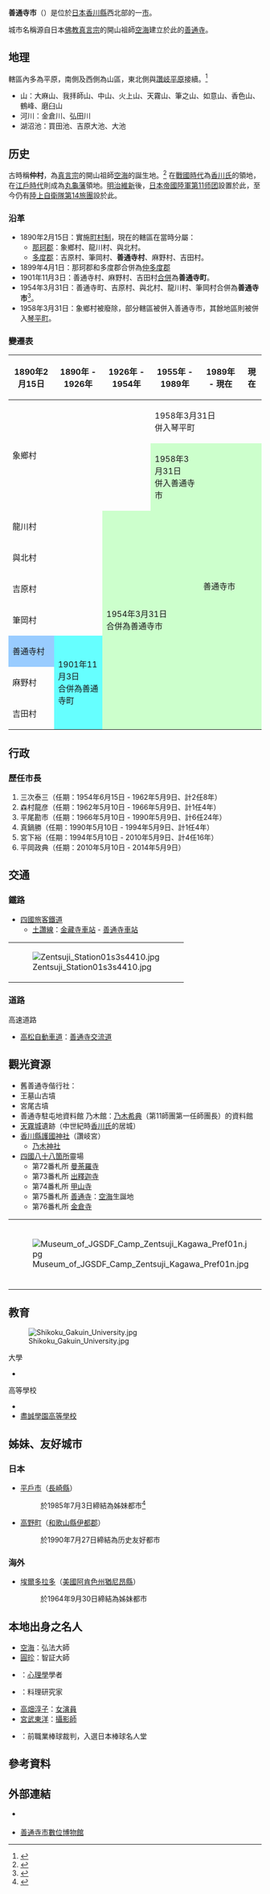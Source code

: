 {{日本都市
| 自治體名=善通寺市
| 圖像=[[File:Zentsu-ji_in_Zentsu-ji_City_Kagawa_pref04s3s4290.jpg|240px]]
| 圖像說明=[[善通寺|善通寺]]（[[四國八十八箇所|四國八十八箇所]][[靈場|靈場]]第75號札所）東院[[伽藍|伽藍]]{{Infobox mapframe|frame-width=240|zoom=11}}
| 市章=[[File:Flag_of_Zentsuji_Kagawa.JPG|100px]]
| 日文原名=善通寺市
| 平假名=ぜんつうじし
| 羅馬字拼音=Zentsūji-shi
| 都道府縣=香川縣
| 支廳=
| 編號=37204-8
| 面積=39.88
| 邊界未定=
| 人口=33,478
| 統計時間=2012年8月1日
| 自治體=[[丸龜市|丸龜市]]、[[三豐市|三豐市]]、[[琴平町|琴平町]]、[[多度津町|多度津町]]、[[滿濃町|滿濃町]]
| 樹=[[樟树|樟树]]
| 花=[[杭白菊|杭白菊]]
| 其他象徵物=
| 其他象徵=
| 市長=平岡政典
| 卸任日期=2014年5月9日
| 議員數=16
| 郵遞區號=765-8503
| 所在地=善通寺市文京町二丁目1番1號<Br>[[File:ZentsuujiShi-Yakusyo.jpg|170px]]
| 電話號碼=877-63-6303
| 外部連結=http://www.city.zentsuji.kagawa.jp/
| 經度=
| 緯度=
| 地圖=[[File:Zentsuji_in_Kagawa_Prefecture_Ja.svg|250px]]
| 註記=人口：[http://www.city.zentsuji.kagawa.jp/ 善通寺市官方網頁]
}}
'''善通寺市'''（{{jpn|j=善通寺市|hg=ぜんつうじし|rm=Zentsūji shi|f=y}}）是位於[[日本|日本]][[香川縣|香川縣]]西北部的一[[市|市]]。

城市名稱源自日本[[佛教|佛教]][[真言宗|真言宗]]的開山祖師[[空海|空海]]建立於此的[[善通寺|善通寺]]。

==地理==
轄區內多為平原，南側及西側為山區，東北側與[[讚岐平原|讚岐平原]]接續。<ref>{{cite web| title=市の概要| url=http://www.city.zentsuji.kagawa.jp/outline/outline.html| publisher=善通寺市政府| accessdate=2012-09-03| language=ja| deadurl=yes| archiveurl=https://web.archive.org/web/20120511084800/http://www.city.zentsuji.kagawa.jp/outline/outline.html| archivedate=2012-05-11}}</ref> 
*山：大麻山、我拝師山、中山、火上山、天霧山、筆之山、如意山、香色山、鶴峰、磨臼山
*河川：金倉川、弘田川
*湖沼池：買田池、吉原大池、大池

==历史==
古時稱'''仲村'''，為[[真言宗|真言宗]]的開山祖師[[空海|空海]]的誕生地。<ref>{{cite book| title=善通寺市要覧　本編| year=2004| publisher=善通寺市政府| location=善通寺市| pages=4| url=http://www.city.zentsuji.kagawa.jp/selection/outline/honpen.pdf| accessdate=2012-09-03| language=ja| format=PDF| deadurl=yes| archiveurl=https://web.archive.org/web/20120731201551/http://www.city.zentsuji.kagawa.jp/selection/outline/honpen.pdf| archivedate=2012-07-31}}</ref> 在[[戰國時代_(日本)|戰國時代]]為[[香川氏|香川氏]]的領地，在[[江戶時代|江戶時代]]則成為[[丸龜藩|丸龜藩]]領地。[[明治維新|明治維新]]後，[[日本帝國陸軍|日本帝國陸軍]][[第11师团|第11师团]]設置於此，至今仍有[[陸上自衛隊|陸上自衛隊]][[第14旅團_(陸上自衛隊)|第14旅團]]設於此。

===沿革===
* 1890年2月15日：實施[[町村制|町村制]]，現在的轄區在當時分屬：
** [[那珂郡_(香川縣)|那珂郡]]：象鄉村、龍川村、與北村。
** [[多度郡|多度郡]]：吉原村、筆岡村、'''善通寺村'''、麻野村、吉田村。
* 1899年4月1日：那珂郡和多度郡合併為[[仲多度郡|仲多度郡]]
* 1901年11月3日：善通寺村、麻野村、吉田村[[市町村合併|合併]]為'''善通寺町'''。
* 1954年3月31日：善通寺町、吉原村、與北村、龍川村、筆岡村合併為'''善通寺市'''<ref>{{cite book| title=善通寺市要覧　資料編| year=2004| publisher=善通寺市政府| location=善通寺市| pages=2| url=http://www.city.zentsuji.kagawa.jp/selection/outline/siryou.pdf| accessdate=2012-09-03| language=ja| format=PDF| deadurl=yes| archiveurl=https://web.archive.org/web/20120805054202/http://www.city.zentsuji.kagawa.jp/selection/outline/siryou.pdf| archivedate=2012-08-05}}</ref>。
* 1958年3月31日：象鄉村被廢除，部分轄區被併入善通寺市，其餘地區則被併入[[琴平町|琴平町]]。

===變遷表===
{| class="wikitable" style="font-size:small"
! 1890年2月15日
! 1890年 - 1926年
! 1926年 - 1954年
! 1955年 - 1989年
! 1989年 - 現在
! 現在
|-
| rowspan=2 colspan=3 | 象鄉村
| colspan=3 | 1958年3月31日<br>併入琴平町
|-
| style="background-color:#cfc;" | 1958年3月31日<br>併入善通寺市
| rowspan=8 colspan=2 style="background-color:#cfc;" | 善通寺市
|-
| colspan=2 | 龍川村
| rowspan=7 colspan=2 style="background-color:#cfc;" | 1954年3月31日<br>合併為善通寺市
|-
| colspan=2 | 與北村
|-
| colspan=2 | 吉原村
|-
| colspan=2 | 筆岡村
|-
| style="background-color:#9cf;" | 善通寺村
| rowspan=3 style="background-color:#6ff;" | 1901年11月3日<br>合併為善通寺町
|-
| 麻野村
|-
| 吉田村
|}

==行政==
===歷任市長===
# 三次泰三（任期：1954年6月15日 - 1962年5月9日、計2任8年）
# 森村龍彦（任期：1962年5月10日 - 1966年5月9日、計1任4年）
# 平尾勘市（任期：1966年5月10日 - 1990年5月9日、計6任24年）
# 真鍋勝（任期：1990年5月10日 - 1994年5月9日、計1任4年）
# 宮下裕（任期：1994年5月10日 - 2010年5月9日、計4任16年）
# 平岡政典（任期：2010年5月10日 - 2014年5月9日）

==交通==
===鐵路===
* [[四國旅客鐵道|四國旅客鐵道]]
** [[土讚線|土讚線]]：[[金藏寺車站|金藏寺車站]] - [[善通寺車站|善通寺車站]]

{| border=0
|-
| [[File:Zentsuji_Station01s3s4410.jpg|thumb]]
|}

===道路===
; 高速道路
* [[高松自動車道|高松自動車道]]：[[善通寺交流道|善通寺交流道]]

== 觀光資源 ==
* 舊善通寺偕行社：
* 王墓山古墳
* 宮尾古墳
* 善通寺駐屯地資料館 乃木館：[[乃木希典|乃木希典]]（第11師團第一任師團長）的資料館
* [[天霧城|天霧城]]遺跡（中世紀時[[香川氏|香川氏]]的居城）
* [[香川縣護國神社|香川縣護國神社]]（讚岐宮）
** [[乃木神社|乃木神社]]
* [[四國八十八箇所|四國八十八箇所]]靈場
** 第72番札所 [[曼荼羅寺_(善通寺市)|曼荼羅寺]]
** 第73番札所 [[出釋迦寺|出釋迦寺]]
** 第74番札所 [[甲山寺|甲山寺]]
** 第75番札所 [[善通寺|善通寺]]：[[空海|空海]]生誕地
** 第76番札所 [[金倉寺|金倉寺]]
{|border=0
|-
| [[File:Museum_of_JGSDF_Camp_Zentsuji_Kagawa_Pref01n.jpg|thumb]] || [[File:Shusshakaji_04.JPG|thumb]] || [[File:Zentsuji-Kondo.jpg|thumb]] || [[File:Konzouji-02.jpg|thumb]]
|}

==教育==
[[File:Shikoku_Gakuin_University.jpg|thumb]]
; 大學
* {{illm|四國學院大學|ja|四国学院大学}}

; 高等學校
* {{illm|香川縣立善通寺第一高等學校|ja|香川県立善通寺第一高等学校}}
* [[盡誠學園高等學校|盡誠學園高等學校]]

==姊妹、友好城市==
===日本===
* [[平戶市|平戶市]]（[[長崎縣|長崎縣]]）
*: 於1985年7月3日締結為姊妹都市<ref>{{cite web| title=姉妹都市／历史友好都市| url=http://www.city.zentsuji.kagawa.jp/outline/shimai.html| publisher=善通寺市政府| accessdate=2012-09-03| language=ja| deadurl=yes| archiveurl=https://web.archive.org/web/20120803093241/http://www.city.zentsuji.kagawa.jp/outline/shimai.html| archivedate=2012-08-03}}</ref> 
* [[高野町|高野町]]（[[和歌山縣|和歌山縣]][[伊都郡|伊都郡]]）
*: 於1990年7月27日締結為历史友好都市

===海外===
* {{flagicon|USA}} [[埃爾多拉多_(阿肯色州)|埃爾多拉多]]（[[美國|美國]][[阿肯色州|阿肯色州]][[猶尼昂縣_(阿肯色州)|猶尼昂縣]]）
*: 於1964年9月30日締結為姊妹都市

== 本地出身之名人 ==
* [[空海|空海]]：弘法大師
* [[圓珍|圓珍]]：智証大師
* {{illm|岸田秀|ja|岸田秀}}：[[心理學|心理學]]學者
* {{illm|結城貢|ja|結城貢}}：料理研究家
* [[高畑淳子|高畑淳子]]：[[女演員|女演員]]
* [[宮武東洋|宮武東洋]]：[[攝影師|攝影師]]
* {{illm|筒井修|ja|筒井修}}：前職業棒球裁判，入選日本棒球名人堂

==參考資料==
{{reflist}}

==外部連結==
{{commonscat|Zentsuji, Kagawa}}
* {{Ja}} {{official website}}
* {{Ja}} [https://web.archive.org/web/20120901233444/http://www.city.zentsuji.kagawa.jp/digi-m/index.html 善通寺市數位博物館]

{{香川縣}}{{Authority control}}